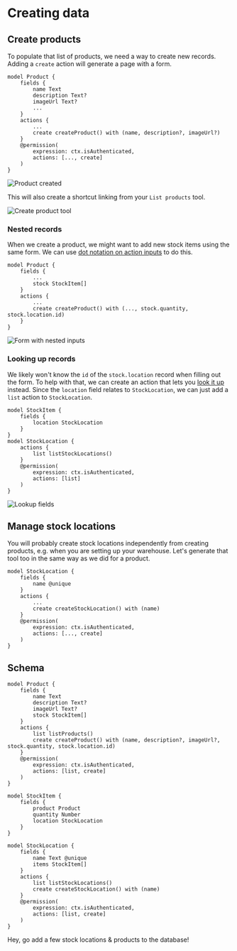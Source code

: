 
# Creating data

## Create products
To populate that list of products, we need a way to create new records. Adding a `create` action will generate a page with a form.
```keel {10,14}
model Product {
    fields {
        name Text
        description Text?
        imageUrl Text?
        ...
    }
    actions {
        ...
        create createProduct() with (name, description?, imageUrl?)
    }
    @permission(
        expression: ctx.isAuthenticated,
        actions: [..., create]
    )
}
```

![Product created](/internal-tools-tutorial-create-product.gif)

This will also create a shortcut linking from your `List products` tool.

![Create product tool](/internal-tools-tutorial-create-product-link.png)

### Nested records
When we create a product, we might want to add new stock items using the same form. We can use [dot notation on action inputs](/actions#creating-nested-records) to do this.

```keel {8}
model Product {
    fields {
        ...
        stock StockItem[]
    }
    actions {
        ...
        create createProduct() with (..., stock.quantity, stock.location.id)
    }
}
```

![Form with nested inputs](/internal-tools-tutorial-create-nested.png)

### Looking up records
We likely won't know the `id` of the `stock.location` record when filling out the form. To help with that, we can create an action that lets you [look it up](/internal-tools/lookups) instead. Since the `location` field relates to `StockLocation`, we can just add a `list` action to `StockLocation`.

```keel {8,10-13}
model StockItem {
    fields {
        location StockLocation
    }
}
model StockLocation {
    actions {
        list listStockLocations()
    }
    @permission(
        expression: ctx.isAuthenticated,
        actions: [list]
    )
}
```

![Lookup fields](/internal-tools-tutorial-lookups.gif)

## Manage stock locations
You will probably create stock locations independently from creating products, e.g. when you are setting up your warehouse. Let's generate that tool too in the same way as we did for a product.
```keel {7,11}
model StockLocation {
    fields {
        name @unique
    }
    actions {
        ...
        create createStockLocation() with (name)
    }
    @permission(
        expression: ctx.isAuthenticated,
        actions: [..., create]
    )
}
```

## Schema

```keel filename="schema.keel" {10,14,31-38}
model Product {
    fields {
        name Text
        description Text?
        imageUrl Text?
        stock StockItem[]
    }
    actions {
        list listProducts()
        create createProduct() with (name, description?, imageUrl?, stock.quantity, stock.location.id)
    }
    @permission(
        expression: ctx.isAuthenticated,
        actions: [list, create]
    )
}

model StockItem {
    fields {
        product Product
        quantity Number
        location StockLocation
    }
}

model StockLocation {
    fields {
        name Text @unique
        items StockItem[]
    }
    actions {
        list listStockLocations()
        create createStockLocation() with (name)
    }
    @permission(
        expression: ctx.isAuthenticated,
        actions: [list, create]
    )
}
```

<Callout emoji="👷‍♂️">
    Hey, go add a few stock locations & products to the database!
</Callout>